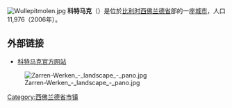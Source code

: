 {{Unreferenced|time=2018-08-17T13:39:57+00:00}}
[[File:Wullepitmolen.jpg|thumb]]
'''科特马克'''（{{lang-nl|Kortemark}}）是位於[[比利时|比利时]][[西佛兰德省|西佛兰德省]]部的一座[[城市|城市]]，人口11,976（2006年）。

== 外部链接 ==
* [http://www.kortemark.be/ 科特马克官方网站] {{Wayback|url=http://www.kortemark.be/ |date=20210210102226 }}
[[File:Zarren-Werken_-_landscape_-_pano.jpg|center]]

{{西佛兰德省市区}}

{{DEFAULTSORT:Kortemark}}
{{Belgium-geo-stub}}

[[Category:西佛兰德省市镇|Category:西佛兰德省市镇]]